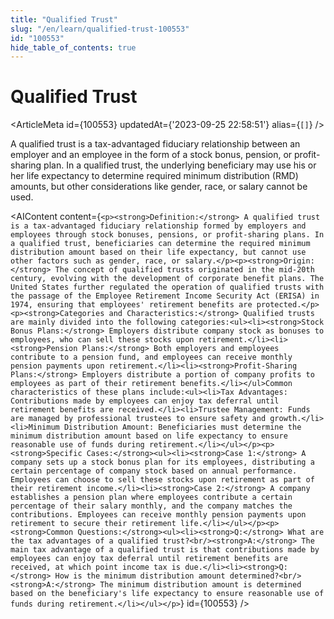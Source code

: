```yaml
---
title: "Qualified Trust"
slug: "/en/learn/qualified-trust-100553"
id: "100553"
hide_table_of_contents: true
---
```



# Qualified Trust

<ArticleMeta id={100553} updatedAt={'2023-09-25 22:58:51'} alias={`[]`} />
<div className='border-solid border-b border-t-0 my-4 border-[var(--ifm-color-gray-300)]' />

A qualified trust is a tax-advantaged fiduciary relationship between an employer and an employee in the form of a stock bonus, pension, or profit-sharing plan. In a qualified trust, the underlying beneficiary may use his or her life expectancy to determine required minimum distribution (RMD) amounts, but other considerations like gender, race, or salary cannot be used.

<AIContent content={`<p><strong>Definition:</strong> A qualified trust is a tax-advantaged fiduciary relationship formed by employers and employees through stock bonuses, pensions, or profit-sharing plans. In a qualified trust, beneficiaries can determine the required minimum distribution amount based on their life expectancy, but cannot use other factors such as gender, race, or salary.</p><p><strong>Origin:</strong> The concept of qualified trusts originated in the mid-20th century, evolving with the development of corporate benefit plans. The United States further regulated the operation of qualified trusts with the passage of the Employee Retirement Income Security Act (ERISA) in 1974, ensuring that employees' retirement benefits are protected.</p><p><strong>Categories and Characteristics:</strong> Qualified trusts are mainly divided into the following categories:<ul><li><strong>Stock Bonus Plans:</strong> Employers distribute company stock as bonuses to employees, who can sell these stocks upon retirement.</li><li><strong>Pension Plans:</strong> Both employers and employees contribute to a pension fund, and employees can receive monthly pension payments upon retirement.</li><li><strong>Profit-Sharing Plans:</strong> Employers distribute a portion of company profits to employees as part of their retirement benefits.</li></ul>Common characteristics of these plans include:<ul><li>Tax Advantages: Contributions made by employees can enjoy tax deferral until retirement benefits are received.</li><li>Trustee Management: Funds are managed by professional trustees to ensure safety and growth.</li><li>Minimum Distribution Amount: Beneficiaries must determine the minimum distribution amount based on life expectancy to ensure reasonable use of funds during retirement.</li></ul></p><p><strong>Specific Cases:</strong><ul><li><strong>Case 1:</strong> A company sets up a stock bonus plan for its employees, distributing a certain percentage of company stock based on annual performance. Employees can choose to sell these stocks upon retirement as part of their retirement income.</li><li><strong>Case 2:</strong> A company establishes a pension plan where employees contribute a certain percentage of their salary monthly, and the company matches the contributions. Employees can receive monthly pension payments upon retirement to secure their retirement life.</li></ul></p><p><strong>Common Questions:</strong><ul><li><strong>Q:</strong> What are the tax advantages of a qualified trust?<br/><strong>A:</strong> The main tax advantage of a qualified trust is that contributions made by employees can enjoy tax deferral until retirement benefits are received, at which point income tax is due.</li><li><strong>Q:</strong> How is the minimum distribution amount determined?<br/><strong>A:</strong> The minimum distribution amount is determined based on the beneficiary's life expectancy to ensure reasonable use of funds during retirement.</li></ul></p>`} id={100553} />
